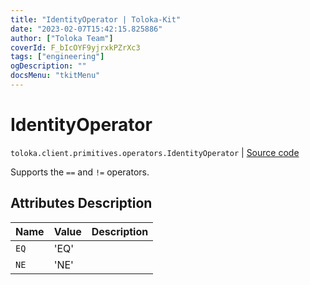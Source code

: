 ```yaml
---
title: "IdentityOperator | Toloka-Kit"
date: "2023-02-07T15:42:15.825886"
author: ["Toloka Team"]
coverId: F_bIcOYF9yjrxkPZrXc3
tags: ["engineering"]
ogDescription: ""
docsMenu: "tkitMenu"
---
```


# IdentityOperator
`toloka.client.primitives.operators.IdentityOperator` | [Source code](https://github.com/Toloka/toloka-kit/blob/v1.1.3/src/client/primitives/operators.py#L67)

Supports the `==` and `!=` operators.

## Attributes Description

| Name | Value | Description |
| :------| :-----------| :----------| 
`EQ`|'EQ'|
`NE`|'NE'|
